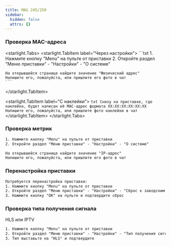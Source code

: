 ```yaml
---
title: MAG 245/250
sidebar:
  hidden: false
  attrs: {}
---
```

### Проверка MAC-адреса

<starlight.Tabs>
  <starlight.TabItem label="Через настройки">
    ```txt
    1. Нажмите кнопку "Menu" на пульте от приставки
    2. Откройте раздел "Меню приставки" - "Настройки" - "О системе"

    На открывшейся странице найдите значение "Физический адрес"
    Напишите его, пожалуйста, или пришлите его фото в чат
    ```
  </starlight.TabItem>

  <starlight.TabItem label="С наклейки">
    ```txt
    Снизу на приставке, где наклейка, будет написан её MAC-адрес формата XX:XX:XX:XX:XX:XX
    Напишите его, пожалуйста, или пришлите фото наклейки в чат
    ```
  </starlight.TabItem>
</starlight.Tabs>

### Проверка метрик

```txt
1. Нажмите кнопку "Menu" на пульте от приставки
2. Откройте раздел "Меню приставки" - "Настройки" - "О системе"

На открывшейся странице найдите значение "IP-адрес"
Напишите его, пожалуйста, или пришлите его фото в чат
```

### Перенастройка приставки

```txt
Потребуется перенастройка приставки:
1. Нажмите кнопку "Menu" на пульте от приставки
2. Откройте раздел "Меню приставки" - "Настройки" - "Сброс к заводским установкам"
3. Нажмите кнопку "ОК" на пульте и подтвердите сброс
```

### Проверка типа получения сигнала

HLS или IPTV

```txt
1. Нажмите кнопку "Menu" на пульте от приставки
2. Откройте раздел "Меню приставки" - "Настройки" - "Тип получения сигнала"
3. Тип выставьте на "HLS" и подтвердите
```
